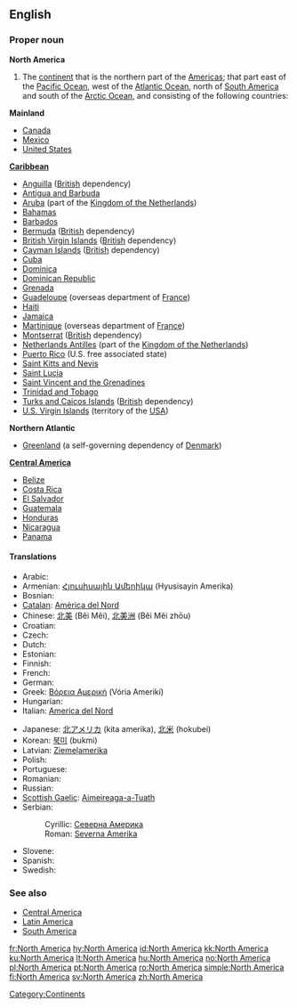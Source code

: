 ==English==
{{wikipedia}}

===Proper noun===
'''North America'''

# The [[continent]] that is the northern part of the [[Americas]]; that part east of the [[Pacific Ocean]], west of the [[Atlantic Ocean]], north of [[South America]] and south of the [[Arctic Ocean]], and consisting of the following countries:

'''Mainland'''
*[[Canada]]
*[[Mexico]]
*[[United States]]

'''[[Caribbean]]'''
*[[Anguilla]] ([[British]] dependency)
*[[Antigua and Barbuda]]
*[[Aruba]] (part of the [[Kingdom of the Netherlands]])
*[[Bahamas]]
*[[Barbados]]
*[[Bermuda]] ([[British]] dependency)
*[[British Virgin Islands]] ([[British]] dependency)
*[[Cayman Islands]] ([[British]] dependency)
*[[Cuba]]
*[[Dominica]]
*[[Dominican Republic]]
*[[Grenada]]
*[[Guadeloupe]] (overseas department of [[France]])
*[[Haiti]]
*[[Jamaica]]
*[[Martinique]] (overseas department of [[France]])
*[[Montserrat]] ([[British]] dependency)
*[[Netherlands Antilles]] (part of the [[Kingdom of the Netherlands]])
*[[Puerto Rico]] (U.S. free associated state)
*[[Saint Kitts and Nevis]]
*[[Saint Lucia]]
*[[Saint Vincent and the Grenadines]]
*[[Trinidad and Tobago]]
*[[Turks and Caicos Islands]] ([[British]] dependency)
*[[U.S. Virgin Islands]] (territory of the [[USA]])

'''Northern Atlantic'''
* [[Greenland]] (a self-governing dependency of [[Denmark]])

'''[[Central America]]'''
*[[Belize]]
*[[Costa Rica]]
*[[El Salvador]]
*[[Guatemala]]
*[[Honduras]]
*[[Nicaragua]]
*[[Panama]]

====Translations====
{{trans-top|continent}}
* Arabic: {{Arab|[[شمال امريكة]]}} {{IPAchar|(šamāl ’amrīka)}} {{f}}
* Armenian: [[Հյուսիսային Ամերիկա]] (Hyusisayin Amerika)
* Bosnian: {{t-|bs|Sjeverna Amerika|f}}
* [[Catalan]]: [[Amèrica del Nord]] {{f}}
* Chinese: [[北美]] (Běi Měi), [[北美洲]] (Běi Měi zhōu)
* Croatian: {{t-|hr|Sjeverna Amerika|f}}
* Czech: {{t-|cs|Severní Amerika|f}}
* Dutch: {{t+|nl|Noord-Amerika|n}}
* Estonian: {{t-|et|Põhja-Ameerika}}
* Finnish: {{t+|fi|Pohjois-Amerikka}}
* French: {{t+|fr|Amérique du Nord|f}}
* German: {{t+|de|Nordamerika|n}}
* Greek: [[Βόρεια Αμερική]] (Vória Amerikí) {{f}}
* Hungarian: {{t+|hu|Észak-Amerika}}
* Italian: [[America del Nord]] {{f}}
{{trans-mid}}
* Japanese: [[北アメリカ]] (kita amerika), [[北米]] (hokubei)
* Korean: [[북미]] (bukmi)
* Latvian: [[Ziemeļamerika]] {{f}}
* Polish: {{t+|pl|Ameryka Północna|f}}
* Portuguese: {{t+|pt|América do Norte|f}}
* Romanian: {{t-|ro|America de Nord|f}}
* Russian: {{t+|ru|Северная Америка|f|tr=Sévernaja Amérika|sc=Cyrl}}
* [[Scottish Gaelic]]: [[Aimeireaga-a-Tuath]] {{f}}
* Serbian:
*: Cyrillic: [[Северна Америка]] {{f}}
*: Roman: [[Severna Amerika]] {{f}}
* Slovene: {{t-|sl|Severna Amerika|f}}
* Spanish: {{t+|es|América del Norte|f}}
* Swedish: {{t+|sv|Nordamerika}}
{{trans-bottom}}

===See also===
*[[Central America]]
*[[Latin America]]
*[[South America]]

[[Category:Continents]]

[[fr:North America]]
[[hy:North America]]
[[id:North America]]
[[kk:North America]]
[[ku:North America]]
[[lt:North America]]
[[hu:North America]]
[[no:North America]]
[[pl:North America]]
[[pt:North America]]
[[ro:North America]]
[[simple:North America]]
[[fi:North America]]
[[sv:North America]]
[[zh:North America]]